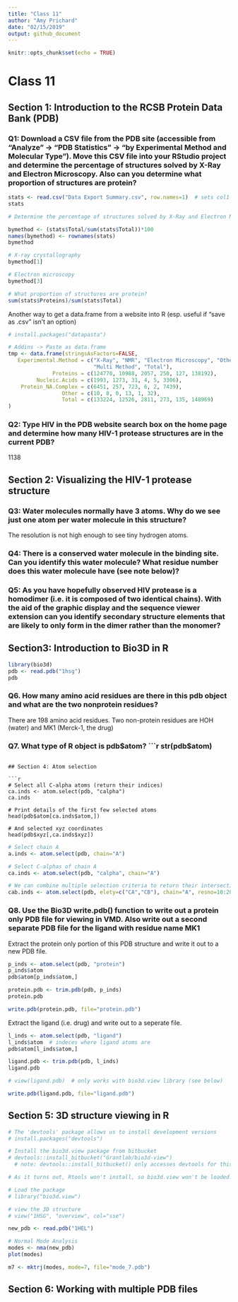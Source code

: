 ```yaml
---
title: "Class 11"
author: "Amy Prichard"
date: "02/15/2019"
output: github_document
---
```


```r
knitr::opts_chunk$set(echo = TRUE)
```

# Class 11

## Section 1: Introduction to the RCSB Protein Data Bank (PDB)

### Q1: Download a CSV file from the PDB site (accessible from “Analyze” -> “PDB Statistics” -> “by Experimental Method and Molecular Type”). Move this CSV file into your RStudio project and determine the percentage of structures solved by X-Ray and Electron Microscopy. Also can you determine what proportion of structures are protein?

```r
stats <- read.csv("Data Export Summary.csv", row.names=1)  # sets col1 as names
stats
```

```r
# Determine the percentage of structures solved by X-Ray and Electron Microscopy

bymethod <- (stats$Total/sum(stats$Total))*100
names(bymethod) <- rownames(stats)
bymethod

# X-ray crystallography
bymethod[1]

# Electron microscopy
bymethod[3]
```

```r
# What proportion of structures are protein?
sum(stats$Proteins)/sum(stats$Total)
```

Another way to get a data.frame from a website into R (esp. useful if "save as .csv" isn't an option)
```r
# install.packages("datapasta")

# Addins -> Paste as data.frame
tmp <- data.frame(stringsAsFactors=FALSE,
   Experimental.Method = c("X-Ray", "NMR", "Electron Microscopy", "Other",
                           "Multi Method", "Total"),
              Proteins = c(124770, 10988, 2057, 250, 127, 138192),
         Nucleic.Acids = c(1993, 1273, 31, 4, 5, 3306),
    Protein_NA.Complex = c(6451, 257, 723, 6, 2, 7439),
                 Other = c(10, 8, 0, 13, 1, 32),
                 Total = c(133224, 12526, 2811, 273, 135, 148969)
)
```

### Q2: Type HIV in the PDB website search box on the home page and determine how many HIV-1 protease structures are in the current PDB?
1138

## Section 2: Visualizing the HIV-1 protease structure

### Q3: Water molecules normally have 3 atoms. Why do we see just one atom per water molecule in this structure?
The resolution is not high enough to see tiny hydrogen atoms.

### Q4: There is a conserved water molecule in the binding site. Can you identify this water molecule? What residue number does this water molecule have (see note below)?

### Q5: As you have hopefully observed HIV protease is a homodimer (i.e. it is composed of two identical chains). With the aid of the graphic display and the sequence viewer extension can you identify secondary structure elements that are likely to only form in the dimer rather than the monomer?

## Section3: Introduction to Bio3D in R

```r
library(bio3d)
pdb <- read.pdb("1hsg")
pdb
```

### Q6. How many amino acid residues are there in this pdb object and what are the two nonprotein residues?
There are 198 amino acid residues. Two non-protein residues are HOH (water) and MK1 (Merck-1, the drug)

### Q7. What type of R object is pdb$atom?
```r
str(pdb$atom)
```

## Section 4: Atom selection

```r
# Select all C-alpha atoms (return their indices)
ca.inds <- atom.select(pdb, "calpha")
ca.inds

# Print details of the first few selected atoms
head(pdb$atom[ca.inds$atom,])

# And selected xyz coordinates
head(pdb$xyz[,ca.inds$xyz])
```

```r
# Select chain A
a.inds <- atom.select(pdb, chain="A")

# Select C-alphas of chain A
ca.inds <- atom.select(pdb, "calpha", chain="A")

# We can combine multiple selection criteria to return their intersection
cab.inds <- atom.select(pdb, elety=c("CA","CB"), chain="A", resno=10:20)
```

### Q8. Use the Bio3D write.pdb() function to write out a protein only PDB file for viewing in VMD. Also write out a second separate PDB file for the ligand with residue name MK1
Extract the protein only portion of this PDB structure and write it out to a new PDB file.
```r
p_inds <- atom.select(pdb, "protein")
p_inds$atom
pdb$atom[p_inds$atom,]

protein.pdb <- trim.pdb(pdb, p_inds)
protein.pdb

write.pdb(protein.pdb, file="protein.pdb")
```
Extract the ligand (i.e. drug) and write out to a seperate file.
```r
l_inds <- atom.select(pdb, "ligand")
l_inds$atom  # indeces where ligand atoms are
pdb$atom[l_inds$atom,]

ligand.pdb <- trim.pdb(pdb, l_inds)
ligand.pdb

# view(ligand.pdb)  # only works with bio3d.view library (see below)

write.pdb(ligand.pdb, file="ligand.pdb")
```

## Section 5: 3D structure viewing in R

```r
# The 'devtools' package allows us to install development versions
# install.packages("devtools")

# Install the bio3d.view package from bitbucket
# devtools::install_bitbucket("Grantlab/bio3d-view")
  # note: devtools::install_bitbucket() only accesses devtools for this one command rather than loading all of devtools (with the library() function)

# As it turns out, Rtools won't install, so bio3d.view won't be loaded.

# Load the package
# library("bio3d.view")

# view the 3D structure
# view("1HSG", "overview", col="sse")
```



```r
new_pdb <- read.pdb("1HEL")

# Normal Mode Analysis
modes <- nma(new_pdb)
plot(modes)
```

```r
m7 <- mktrj(modes, mode=7, file="mode_7.pdb")
```




## Section 6: Working with multiple PDB files

